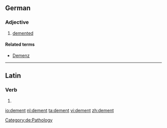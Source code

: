 ==German==

===Adjective===
{{de-adj|comparative=dementer|superlative=dementesten}}

# [[demented]]

====Related terms====
* [[Demenz]]

[[Category:de:Pathology]]

----

==Latin==

===Verb===
{{la-verb-form|dēment}}

# {{conjugation of|demo|dēmō|3|p|fut|act|ind|lang=la}}

[[io:dement]]
[[nl:dement]]
[[ta:dement]]
[[vi:dement]]
[[zh:dement]]